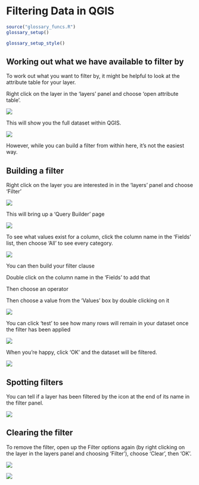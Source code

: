 # Filtering Data in QGIS
```r
source("glossary_funcs.R")
glossary_setup()
```

```r
glossary_setup_style()
```

## Working out what we have available to filter by

To work out what you want to filter by, it might be helpful to look at the attribute table for your layer.

Right click on the layer in the 'layers' panel and choose 'open attribute table'.

![](assets/2024-06-18-23-35-27.png)

This will show you the full dataset within QGIS.

![](assets/2024-06-18-23-36-00.png)

However, while you can build a filter from within here, it’s not the easiest way.

## Building a filter

Right click on the layer you are interested in in the 'layers' panel and choose ‘Filter’

![](assets/2024-06-18-23-37-09.png)

This will bring up a ‘Query Builder’ page

![](assets/2024-06-18-23-37-34.png)

To see what values exist for a column, click the column name in the ‘Fields’ list, then choose ‘All’ to see every category.

![](assets/2024-06-18-23-38-07.png)

You can then build your filter clause

Double click on the column name in the ‘Fields’ to add that

Then choose an operator

Then choose a value from the ‘Values’ box by double clicking on it

![](assets/2024-06-18-23-38-31.png)

You can click ‘test’ to see how many rows will remain in your dataset once the filter has been applied

![](assets/2024-06-18-23-39-03.png)

When you’re happy, click ‘OK’ and the dataset will be filtered.

![](assets/2024-06-18-23-39-22.png)

## Spotting filters

You can tell if a layer has been filtered by the icon at the end of its name in the filter panel.

![](assets/2024-06-18-23-40-46.png)

## Clearing the filter

To remove the filter, open up the Filter options again (by right clicking on the layer in the layers panel and choosing 'Filter'), choose ‘Clear’, then ‘OK’.

![](assets/2024-06-18-23-40-13.png)

![](assets/2024-06-18-23-40-26.png)
